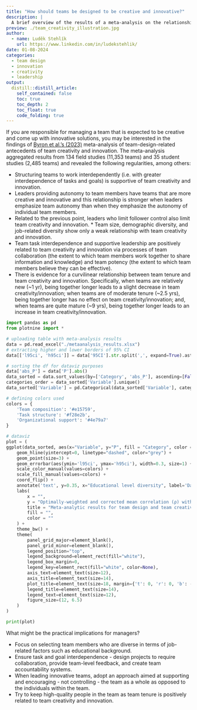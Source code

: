 ```yaml
---
title: "How should teams be designed to be creative and innovative?"
description: |
  A brief overview of the results of a meta-analysis on the relationship between team design and team creativity and innovation. 
preview: ./team_creativity_illustration.jpg
author:
  - name: Luděk Stehlík
    url: https://www.linkedin.com/in/ludekstehlik/
date: 01-08-2024
categories:
  - team design
  - innovation
  - creativity
  - leadership
output:
  distill::distill_article:
    self_contained: false
    toc: true
    toc_depth: 2
    toc_float: true
    code_folding: true
---
```


If you are responsible for managing a team that is expected to be creative and come up with innovative solutions, you may be interested in the findings of [Byron et al.'s (2023)](https://onlinelibrary.wiley.com/doi/abs/10.1111/peps.12501){target="_blank"} meta-analysis of team-design-related antecedents of team creativity and innovation. The meta-analysis aggregated results from 134 field studies (11,353 teams) and 35 student studies (2,485 teams) and revealed the following regularities, among others:

* Structuring teams to work interdependently (i.e. with greater interdependence of tasks and goals) is supportive of team creativity and innovation.
* Leaders providing autonomy to team members have teams that are more creative and innovative and this relationship is stronger when leaders emphasize team autonomy than when they emphasize the autonomy of individual team members.
* Related to the previous point, leaders who limit follower control also limit team creativity and innovation.
*️ Team size, demographic diversity, and job-related diversity show only a weak relationship with team creativity and innovation.
* Team task interdependence and supportive leadership are positively related to team creativity and innovation via processes of team collaboration (the extent to which team members work together to share information and knowledge) and team potency (the extent to which team members believe they can be effective).
* There is evidence for a curvilinear relationship between team tenure and team creativity and innovation. Specifically, when teams are relatively new (~1 yr), being together longer leads to a slight decrease in team creativity/innovation; when teams are of moderate tenure (~2.5 yrs), being together longer has no effect on team creativity/innovation; and, when teams are quite mature (~9 yrs), being together longer leads to an increase in team creativity/innovation.

```python

import pandas as pd
from plotnine import *

# uploading table with meta-analysis results
data = pd.read_excel("./metaanalysis_results.xlsx")
# extracting higher and lower borders of 95% CI
data[['l95ci', 'h95ci']] = data['95CI'].str.split(',', expand=True).astype(float)

# sorting the df for dataviz purposes
data['abs_P'] = data['P'].abs()
data_sorted = data.sort_values(by=['Category', 'abs_P'], ascending=[False, True])
categories_order = data_sorted['Variable'].unique()
data_sorted['Variable'] = pd.Categorical(data_sorted['Variable'], categories=categories_order, ordered=True)

# defining colors used
colors = {
    'Team composition': '#e15759',  
    'Task structure': '#f28e2b',  
    'Organizational support': '#4e79a7'
}

# dataviz
plot = (
ggplot(data_sorted, aes(x="Variable", y="P", fill = "Category", color = "Category")) +
    geom_hline(yintercept=0, linetype="dashed", color="grey") +
    geom_point(size=3) +
    geom_errorbar(aes(ymin='l95ci', ymax='h95ci'), width=0.3, size=1) +
    scale_color_manual(values=colors) +
    scale_fill_manual(values=colors) +
    coord_flip() +
    annotate('text', y=0.35, x="Educational level diversity", label='Data source: Byron et al. (2023)', color="grey", size = 9, fontstyle='italic') +
    labs(
        x = "",
        y = "Optimally-weighted and corrected mean correlation (ρ) with 95% CI",
        title = "Meta-analytic results for team design and team creativity/innovation",
        fill = "",
        color = ""
    ) +
    theme_bw() +
    theme(    
        panel_grid_major=element_blank(),  
        panel_grid_minor=element_blank(),
        legend_position="top",
        legend_background=element_rect(fill="white"),
        legend_box_margin=0,
        legend_key=element_rect(fill="white", color=None),
        axis_text=element_text(size=12), 
        axis_title=element_text(size=14), 
        plot_title=element_text(size=18, margin={'t': 0, 'r': 0, 'b': -5, 'l': 0}),  
        legend_title=element_text(size=14),  
        legend_text=element_text(size=12),
        figure_size=(12, 6.5)
    ) 
)

print(plot)

```

What might be the practical implications for managers?  

* Focus on selecting team members who are diverse in terms of job-related factors such as educational background.
* Ensure task and goal interdependence - design projects to require collaboration, provide team-level feedback, and create team accountability systems.
* When leading innovative teams, adopt an approach aimed at supporting and encouraging - not controlling - the team as a whole as opposed to the individuals within the team.
* Try to keep high-quality people in the team as team tenure is positively related to team creativity and innovation. 




